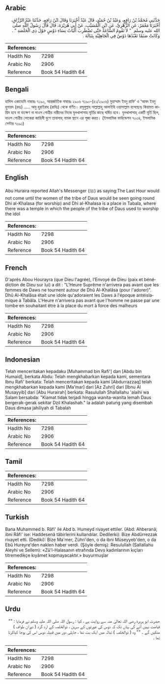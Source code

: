 ## Arabic


<div dir="rtl" lang="ar" style={{fontSize:'larger',backgroundColor:'#f8f9fa',padding:20}}>
حَدَّثَنِي مُحَمَّدُ بْنُ رَافِعٍ، وَعَبْدُ بْنُ حُمَيْدٍ، قَالَ عَبْدٌ أَخْبَرَنَا وَقَالَ ابْنُ رَافِعٍ، حَدَّثَنَا عَبْدُ الرَّزَّاقِ، أَخْبَرَنَا مَعْمَرٌ، عَنِ الزُّهْرِيِّ، عَنِ ابْنِ الْمُسَيَّبِ، عَنْ أَبِي هُرَيْرَةَ، قَالَ قَالَ رَسُولُ اللَّهِ صلى الله عليه وسلم ‏ "‏ لاَ تَقُومُ السَّاعَةُ حَتَّى تَضْطَرِبَ أَلَيَاتُ نِسَاءِ دَوْسٍ حَوْلَ ذِي الْخَلَصَةِ ‏"‏ ‏.‏ وَكَانَتْ صَنَمًا تَعْبُدُهَا دَوْسٌ فِي الْجَاهِلِيَّةِ بِتَبَالَةَ ‏.‏
</div>
<div style={{backgroundColor:'#f8f9fa',padding:20, marginBottom: 10}}><table> <thead> <tr> <th>References:</th> <th></th> </tr> </thead> <tbody><tr><td>Hadith No</td><td>7298</td></tr><tr><td>Arabic No</td><td>2906</td></tr><tr><td>Reference</td><td>Book 54 Hadith 64</td></tr></tbody></table></div>

## Bengali


<div dir="ltr" lang="bn" style={{fontSize:'larger',backgroundColor:'#f8f9fa',padding:20}}>
হাদিস একাডেমি নাম্বারঃ ৭১৯০, আন্তর্জাতিক নাম্বারঃ ২৯০৬ ৭১৯০-(৫১/২৯০৬) মুহাম্মাদ ইবনু রাফি’ ও ‘আবদ ইবনু হুমায়দ (রহঃ) ..... আবু হুরাইরাহ (রাযিঃ) থেকে বর্ণিত। রসূলুল্লাহ সাল্লাল্লাহু আলাইহি ওয়াসাল্লাম বলেছেনঃ কিয়ামত কায়িম হবে না যতক্ষণ না দাওস গোত্রীয় নারীদের নিতম্ব যুলখালাসাহ মূর্তির কাছে ঘর্ষিত হবে। যুলখালাসাহ্ একটি মূর্তি ছিল, দাওস গোত্রীয় লোকেরা জাহিলী যুগে তাবালাহ্ নামক স্থানে এর পূজা করত। (ইসলামিক ফাউন্ডেশন ৭০৩৪, ইসলামিক সেন্টার ৭০৯১)
</div>
<div style={{backgroundColor:'#f8f9fa',padding:20, marginBottom: 10}}><table> <thead> <tr> <th>References:</th> <th></th> </tr> </thead> <tbody><tr><td>Hadith No</td><td>7298</td></tr><tr><td>Arabic No</td><td>2906</td></tr><tr><td>Reference</td><td>Book 54 Hadith 64</td></tr></tbody></table></div>

## English


<div dir="ltr" lang="en" style={{fontSize:'larger',backgroundColor:'#f8f9fa',padding:20}}>
Abu Huraira reported Allah's Messenger (ﷺ) as saying:The Last Hour would not come until the women of the tribe of Daus would be seen going round Dhi al-Khalasa (for worship) and Dhi al-Khalasa is a place in Tabala, where there was a temple in which the people of the tribe of Daus used to worship the idol
</div>
<div style={{backgroundColor:'#f8f9fa',padding:20, marginBottom: 10}}><table> <thead> <tr> <th>References:</th> <th></th> </tr> </thead> <tbody><tr><td>Hadith No</td><td>7298</td></tr><tr><td>Arabic No</td><td>2906</td></tr><tr><td>Reference</td><td>Book 54 Hadith 64</td></tr></tbody></table></div>

## French


<div dir="ltr" lang="fr" style={{fontSize:'larger',backgroundColor:'#f8f9fa',padding:20}}>
D'après Abou Hourayra (que Dieu l'agrée), l'Envoyé de Dieu (paix et bénédiction de Dieu sur lui) a dit : "L'Heure Suprême n'arrivera pas avant que les femmes de Daws ne tournent autour de Dhû Al-Khalâsa (pour l'adorer)". Dhû Al-Khalâsa était une idole qu'adoraient les Daws à l'époque antéislamique à Tabâla. L'Heure n'arrivera pas avant que l'homme ne passe par une tombe en souhaitant être à la place du mort à force des malheurs
</div>
<div style={{backgroundColor:'#f8f9fa',padding:20, marginBottom: 10}}><table> <thead> <tr> <th>References:</th> <th></th> </tr> </thead> <tbody><tr><td>Hadith No</td><td>7298</td></tr><tr><td>Arabic No</td><td>2906</td></tr><tr><td>Reference</td><td>Book 54 Hadith 64</td></tr></tbody></table></div>

## Indonesian


<div dir="ltr" lang="id" style={{fontSize:'larger',backgroundColor:'#f8f9fa',padding:20}}>
Telah menceritakan kepadaku [Muhammad bin Rafi'] dan [Abdu bin Humaid], berkata Abdu: Telah mengkhabarkan kepada kami, sementara Ibnu Rafi' berkata: Telah menceritakan kepada kami [Abdurrazzaq] telah mengkhabarkan kepada kami [Ma'mar] dari [Az Zuhri] dari [Ibnu Al Musayyib] dari [Abu Hurairah] berkata: Rasulullah Shallallahu 'alaihi wa Salam bersabda: "Kiamat tidak terjadi hingga wanita-wanita lemah Daus bergerak-gerak sekitar Dzil Khalashah." Ia adalah patung yang disembah Daus dimasa jahiliyah di Tabalah
</div>
<div style={{backgroundColor:'#f8f9fa',padding:20, marginBottom: 10}}><table> <thead> <tr> <th>References:</th> <th></th> </tr> </thead> <tbody><tr><td>Hadith No</td><td>7298</td></tr><tr><td>Arabic No</td><td>2906</td></tr><tr><td>Reference</td><td>Book 54 Hadith 64</td></tr></tbody></table></div>

## Tamil


<div dir="ltr" lang="ta" style={{fontSize:'larger',backgroundColor:'#f8f9fa',padding:20}}>

</div>
<div style={{backgroundColor:'#f8f9fa',padding:20, marginBottom: 10}}><table> <thead> <tr> <th>References:</th> <th></th> </tr> </thead> <tbody><tr><td>Hadith No</td><td>7298</td></tr><tr><td>Arabic No</td><td>2906</td></tr><tr><td>Reference</td><td>Book 54 Hadith 64</td></tr></tbody></table></div>

## Turkish


<div dir="ltr" lang="tr" style={{fontSize:'larger',backgroundColor:'#f8f9fa',padding:20}}>
Bana Muhammed b. Râfi' ile Abd b. Humeyd rivayet ettiler. (Abd: Ahberanâ; ibni Râfi' ise: Haddesenâ tâbirlerini kullandılar. Dedilerki): Bize Abdûrrezzak rivayet etti. (Dediki): Bize Ma'mer, Zühri'den, o da ibni Müseyyeb'den, o da Ebû Hureyre'den naklen haber verdi. (Şöyle demiş): Resulullah (Sallallahu Aleyhi ve Sellem): «Zû'l-Halasanın etrafında Devs kadınlarının kıçları titremedikçe kıyâmet kopmayacaktır.» buyurmuşlar
</div>
<div style={{backgroundColor:'#f8f9fa',padding:20, marginBottom: 10}}><table> <thead> <tr> <th>References:</th> <th></th> </tr> </thead> <tbody><tr><td>Hadith No</td><td>7298</td></tr><tr><td>Arabic No</td><td>2906</td></tr><tr><td>Reference</td><td>Book 54 Hadith 64</td></tr></tbody></table></div>

## Urdu


<div dir="rtl" lang="ur" style={{fontSize:'larger',backgroundColor:'#f8f9fa',padding:20}}>
حضرت ابو ہریرۃ رضی اللہ تعالیٰ عنہ سے روایت ہے ، کیا : رسول اللہ صلی اللہ علیہ وسلم نے فرمایا : "" قیامت نہیں آئے گی یہاں تک کہ دوس کی عورتوں کے سرین ، ذوالخلصہ کے ارد گرد ( دوران طواف ) منکیں گے ۔ "" وہ ( ذوالخلصہ ) تبالہ میں ایک بت تھا ، جاہلی دور میں قبیلہ دوس اس کی پوجا کیاکرتا تھا ۔
</div>
<div style={{backgroundColor:'#f8f9fa',padding:20, marginBottom: 10}}><table> <thead> <tr> <th>References:</th> <th></th> </tr> </thead> <tbody><tr><td>Hadith No</td><td>7298</td></tr><tr><td>Arabic No</td><td>2906</td></tr><tr><td>Reference</td><td>Book 54 Hadith 64</td></tr></tbody></table></div>